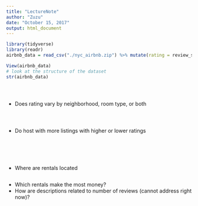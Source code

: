 ```yaml
---
title: "LectureNote"
author: "Zuzu"
date: "October 15, 2017"
output: html_document
---
```


```r
library(tidyverse)
library(readr)
airbnb_data = read_csv("./nyc_airbnb.zip") %>% mutate(rating = review_scores_location / 2 , boro = neighbourhood_group)

View(airbnb_data)
# look at the structure of the dataset
str(airbnb_data)
```

```r

```

```r

```

```r

```


* Does rating vary by neighborhood, room type, or both

```r



```

```r

```

```r

```

* Do host with more listings with higher or lower ratings

```r

```
```r

```

```r

```
```r

```

```r

```

* Where are rentals located

```r

```
* Which rentals make the most money?
* How are descriptions related to number of reviews (cannot address right now)?

